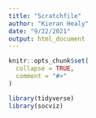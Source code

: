 ```yaml
---
title: "Scratchfile"
author: "Kieran Healy"
date: "9/22/2021"
output: html_document
---
```


```r
knitr::opts_chunk$set(
  collapse = TRUE,
  comment = "#>"
)
```


```r
library(tidyverse)
library(socviz)
```




```r

```



